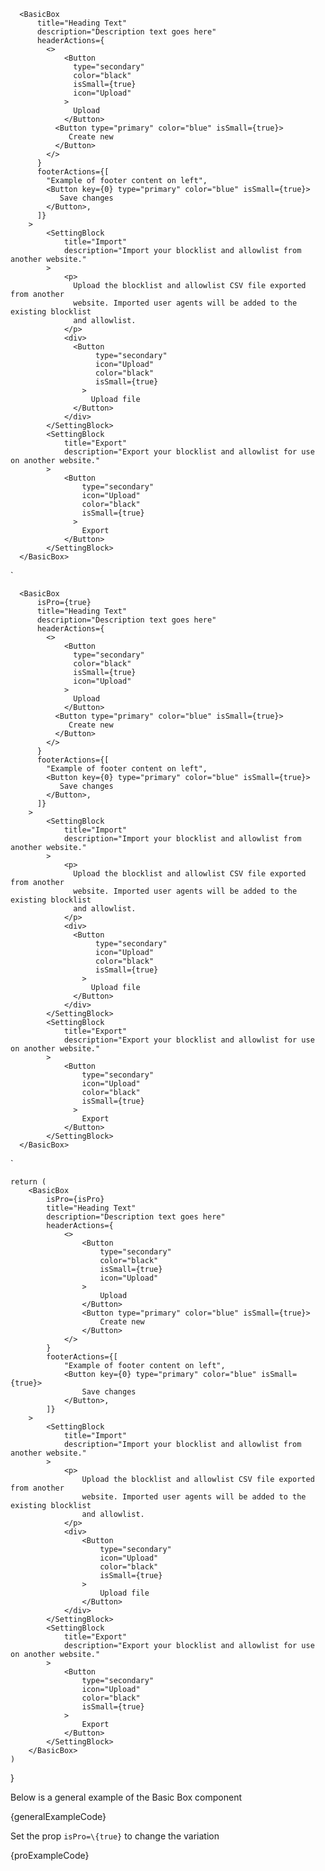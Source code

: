 
      <BasicBox
          title="Heading Text"
          description="Description text goes here"
          headerActions={
            <>
                <Button
                  type="secondary"
                  color="black"
                  isSmall={true}
                  icon="Upload"
                >
                  Upload
                </Button>
              <Button type="primary" color="blue" isSmall={true}>
                 Create new
              </Button>
            </>
          }
          footerActions={[
            "Example of footer content on left",
            <Button key={0} type="primary" color="blue" isSmall={true}>
               Save changes
            </Button>,
          ]}
        >
            <SettingBlock
                title="Import"
                description="Import your blocklist and allowlist from another website."
            >
                <p>
                  Upload the blocklist and allowlist CSV file exported from another
                  website. Imported user agents will be added to the existing blocklist
                  and allowlist.
                </p>
                <div>
                  <Button
                       type="secondary"
                       icon="Upload"
                       color="black"
                       isSmall={true}
                    >
                      Upload file
                  </Button>
                </div>
            </SettingBlock>
            <SettingBlock
                title="Export"
                description="Export your blocklist and allowlist for use on another website."
            >
                <Button
                    type="secondary"
                    icon="Upload"
                    color="black"
                    isSmall={true}
                  >
                    Export
                </Button>
            </SettingBlock>
      </BasicBox>
`

      <BasicBox
          isPro={true}
          title="Heading Text"
          description="Description text goes here"
          headerActions={
            <>
                <Button
                  type="secondary"
                  color="black"
                  isSmall={true}
                  icon="Upload"
                >
                  Upload
                </Button>
              <Button type="primary" color="blue" isSmall={true}>
                 Create new
              </Button>
            </>
          }
          footerActions={[
            "Example of footer content on left",
            <Button key={0} type="primary" color="blue" isSmall={true}>
               Save changes
            </Button>,
          ]}
        >
            <SettingBlock
                title="Import"
                description="Import your blocklist and allowlist from another website."
            >
                <p>
                  Upload the blocklist and allowlist CSV file exported from another
                  website. Imported user agents will be added to the existing blocklist
                  and allowlist.
                </p>
                <div>
                  <Button
                       type="secondary"
                       icon="Upload"
                       color="black"
                       isSmall={true}
                    >
                      Upload file
                  </Button>
                </div>
            </SettingBlock>
            <SettingBlock
                title="Export"
                description="Export your blocklist and allowlist for use on another website."
            >
                <Button
                    type="secondary"
                    icon="Upload"
                    color="black"
                    isSmall={true}
                  >
                    Export
                </Button>
            </SettingBlock>
      </BasicBox>
`

	return (
		<BasicBox
			isPro={isPro}
			title="Heading Text"
			description="Description text goes here"
			headerActions={
				<>
					<Button
						type="secondary"
						color="black"
						isSmall={true}
						icon="Upload"
					>
						Upload
					</Button>
					<Button type="primary" color="blue" isSmall={true}>
						Create new
					</Button>
				</>
			}
			footerActions={[
				"Example of footer content on left",
				<Button key={0} type="primary" color="blue" isSmall={true}>
					Save changes
				</Button>,
			]}
		>
			<SettingBlock
				title="Import"
				description="Import your blocklist and allowlist from another website."
			>
				<p>
					Upload the blocklist and allowlist CSV file exported from another
					website. Imported user agents will be added to the existing blocklist
					and allowlist.
				</p>
				<div>
					<Button
						type="secondary"
						icon="Upload"
						color="black"
						isSmall={true}
					>
						Upload file
					</Button>
				</div>
			</SettingBlock>
			<SettingBlock
				title="Export"
				description="Export your blocklist and allowlist for use on another website."
			>
				<Button
					type="secondary"
					icon="Upload"
					color="black"
					isSmall={true}
				>
					Export
				</Button>
			</SettingBlock>
		</BasicBox>
	)
}

<Section style={{ paddingTop: 30 }}>
  <p>Below is a general example of the Basic Box component</p>

  <Preview wrapper={true}>
    <SuiBasicBox />
  </Preview>

  <Snippet language="js">
    {generalExampleCode}
  </Snippet>
</Section>

<Section title="Pro variation">
  <p>Set the prop <Code small={true}>isPro=\{true}</Code> to change the variation</p>

  <Preview wrapper={true}>
    <SuiBasicBox isPro={true} />
  </Preview>

  <Snippet language="js">
    {proExampleCode}
  </Snippet>
</Section>
